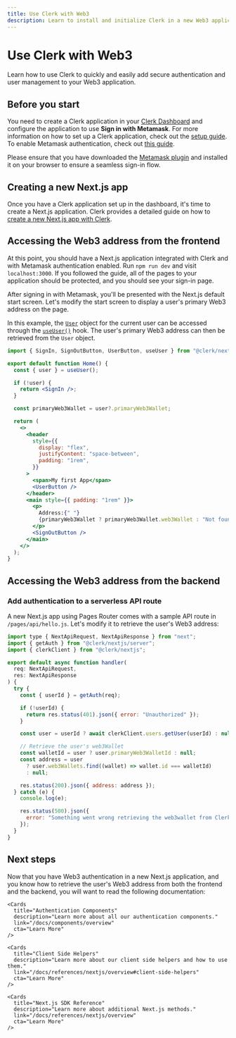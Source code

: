 ```yaml
---
title: Use Clerk with Web3
description: Learn to install and initialize Clerk in a new Web3 application.
---
```


# Use Clerk with Web3

Learn how to use Clerk to quickly and easily add secure authentication and user management to your Web3 application.

## Before you start

You need to create a Clerk application in your [Clerk Dashboard](https://dashboard.clerk.com/) and configure the application to use **Sign in with Metamask**. For more information on how to set up a Clerk application, check out the [setup guide](/docs/quickstarts/setup-clerk). To enable Metamask authentication, check out [this guide](/docs/authentication/configuration/sign-up-sign-in-options#web3-authentication).

Please ensure that you have downloaded the [Metamask plugin](https://metamask.io/download/) and installed it on your browser to ensure a seamless sign-in flow.

## Creating a new Next.js app

Once you have a Clerk application set up in the dashboard, it's time to create a Next.js application. Clerk provides a detailed guide on how to [create a new Next.js app with Clerk](/docs/quickstarts/nextjs).

## Accessing the Web3 address from the frontend

At this point, you should have a Next.js application integrated with Clerk and with Metamask authentication enabled. Run `npm run dev` and visit `localhost:3000`. If you followed the guide, all of the pages to your application should be protected, and you should see your sign-in page.

After signing in with Metamask, you'll be presented with the Next.js default start screen. Let's modify the start screen to display a user's primary Web3 address on the page.

In this example, the [`User`](/docs/references/javascript/user/user) object for the current user can be accessed through the [`useUser()`](/docs/references/react/use-user) hook. The user's primary Web3 address can then be retrieved from the `User` object.

```jsx {{ filename: 'pages/index.js' }}
import { SignIn, SignOutButton, UserButton, useUser } from "@clerk/nextjs";

export default function Home() {
  const { user } = useUser();

  if (!user) {
    return <SignIn />;
  }

  const primaryWeb3Wallet = user?.primaryWeb3Wallet;

  return (
    <>
      <header
        style={{
          display: "flex",
          justifyContent: "space-between",
          padding: "1rem",
        }}
      >
        <span>My first App</span>
        <UserButton />
      </header>
      <main style={{ padding: "1rem" }}>
        <p>
          Address:{" "}
          {primaryWeb3Wallet ? primaryWeb3Wallet.web3Wallet : "Not found"}
        </p>
        <SignOutButton />
      </main>
    </>
  );
}
```

## Accessing the Web3 address from the backend

### Add authentication to a serverless API route

A new Next.js app using Pages Router comes with a sample API route in `/pages/api/hello.js`. Let's modify it to retrieve the user's Web3 address:

```jsx {{ filename: 'pages/api/hello.ts' }}
import type { NextApiRequest, NextApiResponse } from "next";
import { getAuth } from "@clerk/nextjs/server";
import { clerkClient } from "@clerk/nextjs";

export default async function handler(
  req: NextApiRequest,
  res: NextApiResponse
) {
  try {
    const { userId } = getAuth(req);

    if (!userId) {
      return res.status(401).json({ error: "Unauthorized" });
    }

    const user = userId ? await clerkClient.users.getUser(userId) : null;

    // Retrieve the user's web3Wallet
    const walletId = user ? user.primaryWeb3WalletId : null;
    const address = user
      ? user.web3Wallets.find((wallet) => wallet.id === walletId)
      : null;

    res.status(200).json({ address: address });
  } catch (e) {
    console.log(e);

    res.status(500).json({
      error: "Something went wrong retrieving the web3wallet from Clerk",
    });
  }
}
```

## Next steps

Now that you have Web3 authentication in a new Next.js application, and you know how to retrieve the user's Web3 address from both the frontend and the backend, you will want to read the following documentation:

<div className="container mx-auto my-4">
  <div className="grid grid-cols-1 gap-6 md:grid-cols-2">
    <Cards
      title="Customization & Localization"
      description="Learn how to customize and localize the Clerk components."
      link="/docs/components/customization/overview"
      cta="Learn More"
    />

    <Cards
      title="Authentication Components"
      description="Learn more about all our authentication components."
      link="/docs/components/overview"
      cta="Learn More"
    />

    <Cards
      title="Client Side Helpers"
      description="Learn more about our client side helpers and how to use them."
      link="/docs/references/nextjs/overview#client-side-helpers"
      cta="Learn More"
    />

    <Cards
      title="Next.js SDK Reference"
      description="Learn more about additional Next.js methods."
      link="/docs/references/nextjs/overview"
      cta="Learn More"
    />
  </div>
</div>
